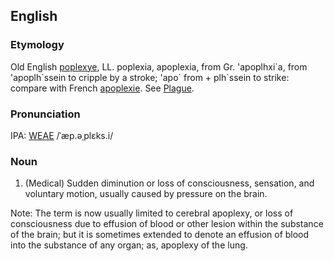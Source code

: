 ==English==
===Etymology===
Old English [[poplexye]], LL. poplexia, apoplexia, from Gr. 'apoplhxi`a, from 'apoplh`ssein to cripple by a stroke; 'apo` from + plh`ssein  to strike: compare with French [[apoplexie]].  See [[Plague]].

===Pronunciation===
IPA: [[WEAE]] /ˈæp.əˌplɛks.i/

===Noun===
#(Medical) Sudden diminution or loss of consciousness, sensation, and  voluntary motion, usually caused by pressure on the brain.

Note: The term is now usually limited to cerebral apoplexy, or loss of consciousness due to effusion of blood or other lesion within the substance of the brain; but it is sometimes extended to denote an effusion of blood into the substance of any organ; as, apoplexy of the lung.
<!-- material copied from Webster's Revised Unabridged Dictionary (1913) -->